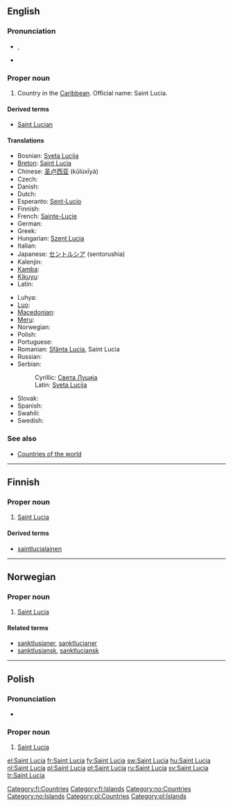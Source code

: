 ==English==

===Pronunciation===
* {{a|UK}} {{IPA|/seɪnt ˈluː.ʃə/}}, {{SAMPA|/seInt "lu:.s@/}}
* {{rhymes|uːʃə}}

===Proper noun===
{{wikipedia}}
{{infl|en|proper noun}}

# Country in the [[Caribbean]]. Official name: Saint Lucia.

====Derived terms====
*[[Saint Lucian]]

====Translations====
{{trans-top|country in the Caribbean}}
* Bosnian: [[Sveta Lucija]] {{f}}
* [[Breton]]: [[#Breton|Saint Lucia]]
* Chinese: [[圣卢西亚]] (kūlúxīyà)
* Czech: {{t-|cs|Svatá Lucie|f}}
* Danish: {{l|da|Saint Lucia}}
* Dutch: {{l|nl|Saint Lucia}}
* Esperanto: [[Sent-Lucio]]
* Finnish: {{l|fi|Saint Lucia}}
* French: [[Sainte-Lucie]] {{qualifier|used without the definite article}}
* German: {{l|de|Saint Lucia}}
* Greek: {{t+|el|Αγία Λουκία|tr=Aγ&iacute;a Luk&iacute;a|sc=Grek}}
* Hungarian: [[Szent Lucia]]
* Italian: {{l|it|Saint Lucia}}
* Japanese: [[セントルシア]] (sentorushia)
* Kalenjin: {{tø|kln|Santalusia}}
* [[Kamba]]: {{tø|kam|Santalusia}}
* [[Kikuyu]]: {{tø|ki|Santalusia}}
* Latin: {{t|la|Sancta Lucia|f}}
{{trans-mid}}
* Luhya: {{tø|luy|Santalusia}}
* [[Luo]]: {{tø|luo|Santalusia}}
* [[Macedonian]]: {{t|mk|Света Луција|f|tr=Svéta Lúcija|sc=Cyrl|xs=Macedonian}}
* [[Meru]]: {{tø|mer|Santalusia}}
* Norwegian: {{t-|no|Saint Lucia}}
* Polish: {{l|pl|Saint Lucia}} {{n}}
* Portuguese: {{t+|pt|Santa Lúcia}}
* Romanian: [[Sfânta Lucia]], Saint Lucia {{f}}
* Russian: {{t|ru|Сент-Люсия|f|tr=Sent-Lj&uacute;sija|sc=Cyrl}}
* Serbian: 
*: Cyrillic: [[Света Луција]]
*: Latin: [[Sveta Lucija]]
* Slovak: {{t|sk|Svätá Lucia|f}}
* Spanish: {{t+|es|Santa Lucía}}
* Swahili: {{t+|sw|Santalusia|xs=Swahili}}
* Swedish: {{l|sv|Saint Lucia}}
{{trans-bottom}}

===See also===
* [[Appendix:Countries of the world|Countries of the world]]

----

==Finnish==
{{wikipedia|lang=fi}}

===Proper noun===
{{infl|fi|proper noun|head=[[saint|Saint]] [[Lucia]]}}

# [[#English|Saint Lucia]]

====Derived terms====
* [[saintlucialainen]]

[[Category:fi:Countries]]
[[Category:fi:Islands]]

----

==Norwegian==

===Proper noun===
{{infl|no|proper noun}}

# [[#English|Saint Lucia]]

====Related terms====
* [[sanktlusianer]], [[sanktlucianer]]
* [[sanktlusiansk]], [[sanktluciansk]]

[[Category:no:Countries]]
[[Category:no:Islands]]

----

==Polish==

===Pronunciation===
* {{IPA|/sɛnt‿ˈluʂɛ/|lang=pl}}

===Proper noun===
{{infl|pl|proper noun|g=n|undeclinable}}

# [[#English|Saint Lucia]]

[[Category:pl:Countries]]
[[Category:pl:Islands]]

[[el:Saint Lucia]]
[[fr:Saint Lucia]]
[[fy:Saint Lucia]]
[[sw:Saint Lucia]]
[[hu:Saint Lucia]]
[[nl:Saint Lucia]]
[[pl:Saint Lucia]]
[[pt:Saint Lucia]]
[[ru:Saint Lucia]]
[[sv:Saint Lucia]]
[[tr:Saint Lucia]]